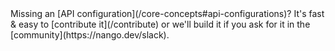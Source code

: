 <Tip>
    Missing an [API configuration](/core-concepts#api-configurations)? It's fast & easy to [contribute it](/contribute) or we'll build it if you ask for
    it in the [community](https://nango.dev/slack).
</Tip>

<CardGroup cols={4}>
    <Card title="BoldSign" href="/integrations/all/boldsign" color="#68a063" />
    <Card title="DocuSign" href="/integrations/all/docusign" color="#68a063" />
    <Card title="PandaDoc" href="/integrations/all/pandadoc" color="#68a063" />
</CardGroup>
